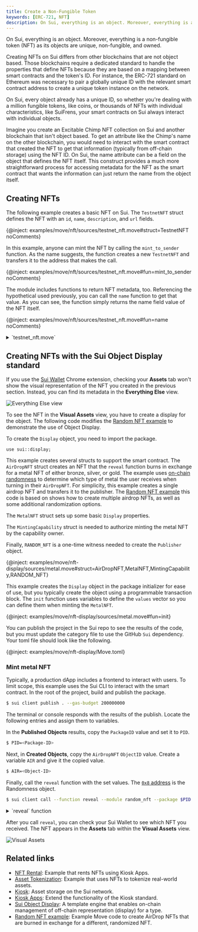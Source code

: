 ```yaml
---
title: Create a Non-Fungible Token
keywords: [ERC-721, NFT]
description: On Sui, everything is an object. Moreover, everything is a non-fungible token (NFT) as its objects are unique, non-fungible, and owned.
---
```


On Sui, everything is an object. Moreover, everything is a non-fungible token (NFT) as its objects are unique, non-fungible, and owned.

Creating NFTs on Sui differs from other blockchains that are not object based. Those blockchains require a dedicated standard to handle the properties that define NFTs because they are based on a mapping between smart contracts and the token's ID. For instance, the ERC-721 standard on Ethereum was necessary to pair a globally unique ID with the relevant smart contract address to create a unique token instance on the network. 

On Sui, every object already has a unique ID, so whether you're dealing with a million fungible tokens, like coins, or thousands of NFTs with individual characteristics, like SuiFrens, your smart contracts on Sui always interact with individual objects. 

Imagine you create an Excitable Chimp NFT collection on Sui and another blockchain that isn't object based. To get an attribute like the Chimp's name on the other blockchain, you would need to interact with the smart contract that created the NFT to get that information (typically from off-chain storage) using the NFT ID. On Sui, the name attribute can be a field on the object that defines the NFT itself. This construct provides a much more straightforward process for accessing metadata for the NFT as the smart contract that wants the information can just return the name from the object itself.

## Creating NFTs

The following example creates a basic NFT on Sui. The `TestnetNFT` struct defines the NFT with an `id`, `name`, `description`, and `url` fields. 

{@inject: examples/move/nft/sources/testnet_nft.move#struct=TestnetNFT noComments}

In this example, anyone can mint the NFT by calling the `mint_to_sender` function. As the name suggests, the function creates a new `TestnetNFT` and transfers it to the address that makes the call. 

{@inject: examples/move/nft/sources/testnet_nft.move#fun=mint_to_sender noComments}

The module includes functions to return NFT metadata, too. Referencing the hypothetical used previously, you can call the `name` function to get that value. As you can see, the function simply returns the name field value of the NFT itself.

{@inject: examples/move/nft/sources/testnet_nft.move#fun=name noComments}

<details>
<summary>
`testnet_nft.move` 
</summary>
{@inject: examples/move/nft/sources/testnet_nft.move}
</details>

## Creating NFTs with the Sui Object Display standard

If you use the [Sui Wallet](https://chromewebstore.google.com/detail/sui-wallet/opcgpfmipidbgpenhmajoajpbobppdil?pli=1) Chrome extension, checking your **Assets** tab won't show the visual representation of the NFT you created in the previous section. Instead, you can find its metadata in the **Everything Else** view.

![Everything Else view](./images/nft-everything.png)

To see the NFT in the **Visual Assets** view, you have to create a display for the object. The following code modifies the [Random NFT example](https://github.com/MystenLabs/sui/tree/main/examples/move/random/random_nft) to demonstrate the use of Object Display.

To create the `Display` object, you need to import the package.

```move
use sui::display;
```

This example creates several structs to support the smart contract. The `AirDropNFT` struct creates an NFT that the `reveal` function burns in exchange for a metal NFT of either bronze, silver, or gold. The example uses [on-chain randomness](./advanced/randomness-onchain.mdx) to determine which type of metal the user receives when turning in their `AirDropNFT`. For simplicity, this example creates a single airdrop NFT and transfers it to the publisher. The [Random NFT example](https://github.com/MystenLabs/sui/tree/main/examples/move/random/random_nft) this code is based on shows how to create multiple airdrop NFTs, as well as some additional randomization options. 

The `MetalNFT` struct sets up some basic `Display` properties. 

The `MintingCapability` struct is needed to authorize minting the metal NFT by the capability owner.

Finally, `RANDOM_NFT` is a one-time witness needed to create the `Publisher` object. 

{@inject: examples/move/nft-display/sources/metal.move#struct=AirDropNFT,MetalNFT,MintingCapability,RANDOM_NFT}

This example creates the `Display` object in the package initializer for ease of use, but you typically create the object using a programmable transaction block. The `init` function uses variables to define the `values` vector so you can define them when minting the `MetalNFT`.

{@inject: examples/move/nft-display/sources/metal.move#fun=init}

You can publish the project in the Sui repo to see the results of the code, but you must update the category file to use the GitHub `Sui` dependency. Your toml file should look like the following.

{@inject: examples/move/nft-display/Move.toml}

### Mint metal NFT

Typically, a production dApp includes a frontend to interact with users. To limit scope, this example uses the Sui CLI to interact with the smart contract. In the root of the project, build and publish the package.

```sh
$ sui client publish . --gas-budget 200000000
```

The terminal or console responds with the results of the publish. Locate the following entries and assign them to variables.

In the **Published Objects** results, copy the `PackageID` value and set it to `PID`.

```sh
$ PID=<Package-ID>
```

Next, in **Created Objects**, copy the `AirDropNFT` `ObjectID` value. Create a variable `AIR` and give it the copied value.

```sh
$ AIR=<Object-ID>
```

Finally, call the `reveal` function with the set values. The [`0x8` address](https://suiscan.xyz/testnet/object/0x0000000000000000000000000000000000000000000000000000000000000008) is the Randomness object.

```sh
$ sui client call --function reveal --module random_nft --package $PID --args $AIR 0x8 --gas-budget 20000000
```

<details>
<summary>
`reveal` function
</summary>
{@inject: examples/move/nft-display/sources/metal.move#fun=reveal}
</details>

After you call `reveal`, you can check your Sui Wallet to see which NFT you received. The NFT appears in the **Assets** tab within the **Visual Assets** view.

![Visual Assets](./images/nft-visual.png)

## Related links

- [NFT Rental](./nft/nft-rental.mdx): Example that rents NFTs using Kiosk Apps. 
- [Asset Tokenization](./nft/asset-tokenization.mdx): Example that uses NFTs to tokenize real-world assets.
- [Kiosk](../../standards/kiosk.mdx): Asset storage on the Sui network.
- [Kiosk Apps](../../standards/kiosk-apps.mdx): Extend the functionality of the Kiosk standard.
- [Sui Object Display](../../standards/display.mdx): A template engine that enables on-chain management of off-chain representation (display) for a type.
- [Random NFT example](https://github.com/MystenLabs/sui/tree/main/examples/move/random/random_nft): Example Move code to create AirDrop NFTs that are burned in exchange for a different, randomized NFT.